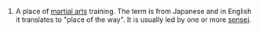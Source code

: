 #A place of [[martial arts]] training.  The term is from Japanese and in English it translates to "place of the way".  It is usually led by one or more [[sensei]].
